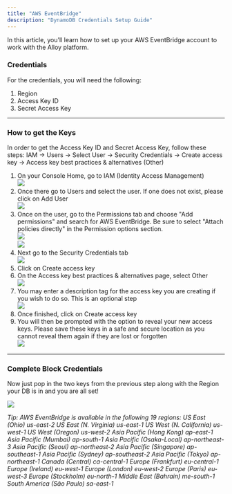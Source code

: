 ```yaml
---
title: "AWS EventBridge"
description: "DynamoDB Credentials Setup Guide"
---
```


In this article, you'll learn how to set up your AWS EventBridge account to work with the Alloy platform.

### Credentials

For the credentials, you will need the following:

1. Region
2. Access Key ID
3. Secret Access Key

---

### How to get the Keys

In order to get the Access Key ID and Secret Access Key, follow these steps: IAM -> Users -> Select User -> Security Credentials -> Create access key -> Access key best practices & alternatives (Other)

1. On your Console Home, go to IAM (Identity Access Management)  
![](/images/57d8012-Screenshot_2023-01-26_115729.png)
2. Once there go to Users and select the user. If one does not exist, please click on Add User  
![](/images/0c5f088-Screenshot_2023-01-26_115823.png)
3. Once on the user, go to the Permissions tab and choose "Add permissions" and search for AWS EventBridge. Be sure to select "Attach policies directly" in the Permission options section.  
![](/images/9d8766a-Screenshot_2023-01-27_at_2.12.35_PM.png)  
![](/images/13597c4-Screenshot_2023-01-27_at_2.14.20_PM.png)
4. Next go to the Security Credentials tab  
![](/images/755aba4-Screenshot_2023-01-26_120003.png)
5. Click on Create access key
6. On the Access key best practices & alternatives page, select Other  
![](/images/1a377a8-Screenshot_2023-01-26_123634.png)
7. You may enter a description tag for the access key you are creating if you wish to do so. This is an optional step  
![](/images/31e98b9-Screenshot_2023-01-26_123714.png)
8. Once finished, click on Create access key
9. You will then be prompted with the option to reveal your new access keys. Please save these keys in a safe and secure location as you cannot reveal them again if they are lost or forgotten  
![](/images/36d2e45-Screenshot_2023-01-26_123753.png)

---

### Complete Block Credentials

Now just pop in the two keys from the previous step along with the Region your DB is in and you are all set!

![](/images/43d6d76-image.png)

_Tip: AWS EventBridge is available in the following 19 regions:_ 
_US East (Ohio) us-east-2_ 
_US East (N. Virginia) us-east-1_ 
_US West (N. California) us-west-1_ 
_US West (Oregon) us-west-2_ 
_Asia Pacific (Hong Kong) ap-east-1_ 
_Asia Pacific (Mumbai) ap-south-1_ 
_Asia Pacific (Osaka-Local) ap-northeast-3_ 
_Asia Pacific (Seoul) ap-northeast-2_ 
_Asia Pacific (Singapore) ap-southeast-1_ 
_Asia Pacific (Sydney) ap-southeast-2_ 
_Asia Pacific (Tokyo) ap-northeast-1_ 
_Canada (Central) ca-central-1_ 
_Europe (Frankfurt) eu-central-1_ 
_Europe (Ireland) eu-west-1_ 
_Europe (London) eu-west-2_ 
_Europe (Paris) eu-west-3_ 
_Europe (Stockholm) eu-north-1_ 
_Middle East (Bahrain) me-south-1_ 
_South America (São Paulo) sa-east-1_